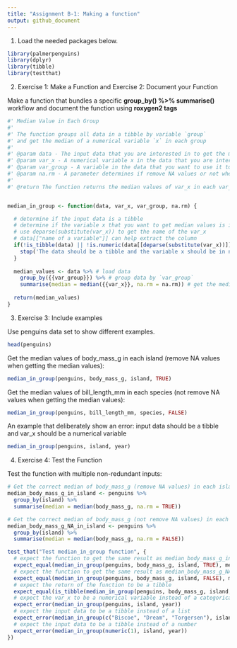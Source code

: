 ```yaml
---
title: "Assignment B-1: Making a function"
output: github_document
---
```


1. Load the needed packages below.

```r
library(palmerpenguins)
library(dplyr)
library(tibble)
library(testthat)
```

2. Exercise 1: Make a Function and Exercise 2: Document your Function

Make a function that bundles a specific **group_by() %>% summarise()** workflow and document the function using **roxygen2 tags**

```r
#' Median Value in Each Group
#'
#' The function groups all data in a tibble by variable `group`  
#' and get the median of a numerical variable `x` in each group
#'
#' @param data - The input data that you are interested in to get the median value of each group in the tibble
#' @param var_x - A numerical variable x in the data that you are interested in to get the median value in each group
#' @param var_group - A variable in the data that you want to use it to group the data
#' @param na.rm - A parameter determines if remove NA values or not when getting the median
#' 
#' @return The function returns the median values of var_x in each var_group, which should be a tibble


median_in_group <- function(data, var_x, var_group, na.rm) {

  # determine if the input data is a tibble
  # determine if the variable x that you want to get median values is in numerical format 
  # use deparse(substitute(var_x)) to get the name of the var_x 
  # data[["name of a variable"]] can help extract the column
  if(!is_tibble(data) || !is.numeric(data[[deparse(substitute(var_x))]])) {
    stop('The data should be a tibble and the variable x should be in numerical format.')
  }
  
  median_values <- data %>% # load data
    group_by({{var_group}}) %>% # group data by `var_group`
    summarise(median = median({{var_x}}, na.rm = na.rm)) # get the median of var_x in each group, you can remove NA values or not
  
  return(median_values) 
}
```

3. Exercise 3: Include examples

Use penguins data set to show different examples.
```r
head(penguins)
```

Get the median values of body_mass_g in each island (remove NA values when getting the median values):

```r
median_in_group(penguins, body_mass_g, island, TRUE)
```

Get the median values of bill_length_mm in each species (not remove NA values when getting the median values):

```r
median_in_group(penguins, bill_length_mm, species, FALSE)
```


An example that deliberately show an error: input data should be a tibble and var_x should be a numerical variable

```r
median_in_group(penguins, island, year)
```

4. Exercise 4: Test the Function

Test the function with multiple non-redundant inputs:

```r
# Get the correct median of body_mass_g (remove NA values) in each island to help for testing 
median_body_mass_g_in_island <- penguins %>%
  group_by(island) %>%
  summarise(median = median(body_mass_g, na.rm = TRUE))

# Get the correct median of body_mass_g (not remove NA values) in each island to help for testing
median_body_mass_g_NA_in_island <- penguins %>%
  group_by(island) %>%
  summarise(median = median(body_mass_g, na.rm = FALSE))

test_that("Test median_in_group function", {
  # expect the function to get the same result as median_body_mass_g_in_island
  expect_equal(median_in_group(penguins, body_mass_g, island, TRUE), median_body_mass_g_in_island)
  # expect the function to get the same result as median_body_mass_g_NA_in_island
  expect_equal(median_in_group(penguins, body_mass_g, island, FALSE), median_body_mass_g_NA_in_island)
  # expect the return of the function to be a tibble
  expect_equal(is_tibble(median_in_group(penguins, body_mass_g, island, TRUE)), TRUE)
  # expect the var_x to be a numerical variable instead of a categorical variable
  expect_error(median_in_group(penguins, island, year))
  # expect the input data to be a tibble instead of a list
  expect_error(median_in_group(c("Biscoe", "Dream", "Torgersen"), island, year))
  # expect the input data to be a tibble instead of a number
  expect_error(median_in_group(numeric(1), island, year))
}) 
```

